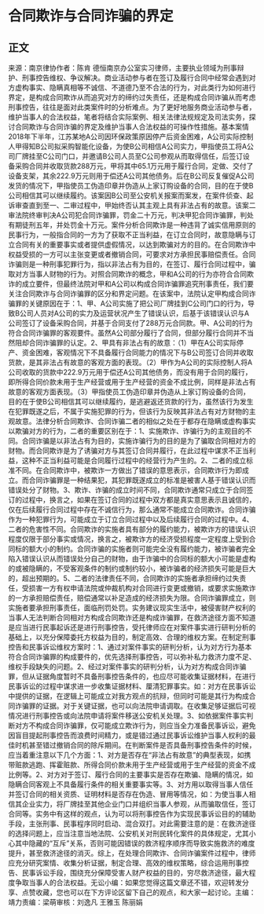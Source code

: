 # 合同欺诈与合同诈骗的界定
## 正文
来源：南京律协作者：陈肯 德恒南京办公室实习律师，主要执业领域为刑事辩护、刑事控告维权、争议解决。商业活动参与者在签订及履行合同中经常会遇到对方虚构事实、隐瞒真相等不诚信、不道德乃至不合法的行为，对此类行为如何进行界定，是构成合同欺诈从而追究对方的缔约过失责任，还是构成合同诈骗从而考虑刑事控告，往往是面对此类案件时的分析难点。为了更好地服务商业活动参与者，维护当事人的合法权益，笔者将结合实际案例、相关法律法规规定及司法实务，探讨合同欺诈与合同诈骗的界定及维护当事人合法权益的可操作性措施。基本案情2018年下半年，江苏某地A公司因环保政策原因停产后资金困难，A公司实际控制人甲得知B公司拟采购智能化设备，为使B公司相信A公司实力，甲指使员工将A公司厂牌挂至C公司门口，并邀请B公司人员至C公司参观从而取得信任，后签订设备采购合同并收取货款288万元，甲将其中65.1万元用于履行合同，定做、交付了设备支架，其余222.9万元则用于偿还A公司其他债务。后在B公司反复催促A公司发货的情况下，甲指使员工伪造印章并伪造从上家订购设备的合同，目的在于使B公司相信其可以继续履约。该案因B公司至公安机关报案而案发，在案件侦查、起诉审查直到至一、二审过程中，甲始终否认其主观上具有非法占有的故意。该案二审法院终审判决A公司犯合同诈骗罪，罚金二十万元，判决甲犯合同诈骗罪，判处有期徒刑五年，并处罚金十万元。案件分析合同欺诈是一种违背了诚实信用原则的民事行为，一般指合同的一方为了获取不正当利益，在订立合同时，故意隐瞒与订立合同有关的重要事实或者提供虚假情况，以达到欺骗对方的目的。在合同欺诈中权益受损的一方可以主张变更或者撤销合同，可要求对方承担民事赔偿责任。合同诈骗则是一种刑事犯罪行为，指以非法占有为目的，在签订、履行合同过程中，骗取对方当事人财物的行为。对照合同欺诈的概念，甲和A公司的行为亦符合合同欺诈的成立要件，但最终法院对甲和A公司以构成合同诈骗罪追究刑事责任，我们要关注合同欺诈与合同诈骗罪的区分和界定问题。在该案中，法院认定甲构成合同诈骗罪的关键原因在于：1、甲、A公司实施了把公司厂牌挂到C公司门口的行为，导致B公司人员对A公司的实力及运营状况产生了错误认识，后基于该错误认识与A公司签订了设备采购合同，并基于合同支付了288万元合同款。甲、A公司的行为符合合同诈骗罪的客观要件。虽然A公司部分履行了合同，但部分履行合同并不当然阻却合同诈骗罪的认定。2、甲具有非法占有的故意：（1）甲在A公司实际停产、资金困难，客观情况下不具备履行合同能力的情况下与B公司签订合同并收取货款，是其非法占有故意的客观方面的表现。（2）甲作为A公司的实际控制人将A公司收取的货款中222.9万元用于偿还A公司其他债务，而没有用于合同的履行，即所得合同价款未用于生产经营或用于生产经营的资金不成比例，同样是非法占有故意的客观方面表现。（3）甲指使员工伪造印章并伪造从上家订购设备的合同，目的在于使B公司相信其可以继续履约，是逃避返还货款的行为，虽然该行为发生在犯罪既遂之后，不属于实施犯罪的行为，但该行为反映其非法占有对方财物的主观故意。法律分析合同欺诈、合同诈骗二者的相似之处在于都存在隐瞒或虚构事实以欺骗对方的行为，二者的重要区别在于：1、实施欺诈、诈骗行为的主观目的不同。合同诈骗是以非法占有为目的，实施诈骗行为的目的是为了骗取合同相对方的财物。而合同欺诈是为了诱骗对方与其签订合同并履行，在此过程中谋求不正当利益，这种不正当利益可能是合同履行过程中的经营行为产生的。2、二者的成立标准不同。在合同欺诈中，被欺诈一方做出了错误的意思表示，合同欺诈行为即成立。而合同诈骗罪是一种结果犯，其犯罪既遂成立的标准是被害人基于错误认识而错误处分了财物。3、欺诈、诈骗的成立时间不同，合同欺诈通常只成立于合同签订的过程中，换言之，如果在签订合同的过程中双方都是真实意思表示且诚信的，仅在后续履行合同过程中存在不诚信行为，那么通常不能成立合同欺诈。合同诈骗作为一种犯罪行为，可能成立于订立合同过程中以及后续履行合同的过程中。4、二者的危害性不同。合同欺诈的实施者具有部分的履约能力，被欺诈方的错误认识程度仅限于部分事实或情况，换言之，被欺诈方的经济受损程度一定程度上受到合同标的额大小的制约。合同诈骗的实施者则可能完全没有履约能力，被诈骗者完全陷入错误认识从而错误处分自己的财物，由于诈骗中的合同标的额大小可能是虚构的或被隐瞒的，不受客观条件的制约或制约较小，被诈骗者的经济损失可能是巨大的，超出预期的。5、二者的法律责任不同，合同欺诈的实施者承担缔约过失责任，受损害一方有权申请法院或仲裁机构对合同进行变更或撤销，或要求实施欺诈的一方承担赔偿责任，赔偿通常以补足造成的经济损失为限。合同诈骗罪成立，则实施者要承担刑事责任，面临刑罚处罚。实务建议现实生活中，被侵害财产权利的当事人无法判断合同相对方构成合同欺诈还是构成诈骗罪，在救济途径方面不知道是应当进行民事起诉还是进行刑事控告，受托律师应在对案件事实进行研判分析的基础上，以充分保障委托方权益为目的，制定高效、合理的维权方案。在制定刑事控告和民事诉讼维权方案时：1、通过对案件事实的研判分析，认为对方行为基本符合合同诈骗罪的构成要件的，优先选择刑事控告，可以弥补私力救济力度不足、维权手段缺失的问题。2、经过对案件事实的研判分析，认为对方构成合同诈骗罪，但从证据角度暂时不具备刑事控告条件的，也应尽可能收集证据材料，在进行民事诉讼的过程中谋求进一步收集证据材料、厘清犯罪事实。如：对方在民事诉讼中提供的证据，在逻辑上可能成立对我方观点的抗辩，但同时可能是其行为构成合同诈骗罪的证据。对于关键证据，也可以向法院申请调取。在收集足够证据后可视情况进行刑事控告或向法院申请将案件移送公安机关处理。3、如依据案件事实判断对方不构成合同诈骗罪，仅可能成立欺诈行为，则应当全力准备民事诉讼，避免因盲目提起刑事控告而浪费时间精力，或是错过通过民事诉讼维护当事人权利的最佳时机甚至错过撤销合同的除斥期间。在判断案件是否具备刑事控告条件的时候，应当着重注意以下几个方面：1、对方是否存在“非法占有故意”的典型表现，如携带赃款逃跑、挥霍赃款、所得合同价款未用于生产经营或用于生产经营的资金不成比例等。2、对方对于签订、履行合同的主要事实是否存在欺骗、隐瞒的情况，如隐瞒合同客观上不具备履行条件的相关重要事实等。3、对方用以取得当事人信任并签订合同的相关资质、证明材料是否存在伪造、冒用等情况，如：为使当事人相信其企业实力，将厂牌挂至其他企业门口并组织当事人参观，从而骗取信任，签订合同等。实务中有这样的观点，认为可以将刑事控告作为实现民事诉讼目的的辅助手段，主张刑事、民事程序同时启动、混合双打。对此需要注意的是：在救济途径的选择问题上，应当注意当地法院、公安机关对刑民转化案件的具体规定，尤其小心其中隐藏的“互斥”关系，否则可能因错误的救济程序顺序而导致实施救济的难度提升，甚至救济途径的消灭。综上，在处理合同欺诈、合同诈骗案件过程中，律师应充分研究案情、收集分析证据，制定合理、高效的维权策略，综合运用刑事控告、民事诉讼手段，围绕充分保障受害人财产权益的目的，穷尽救济途径，最大程度争取当事人的合法权益。无讼小编：如果您觉得这篇文章还不错，欢迎转发分享、点赞收藏，您也可以在下方评论区留下自己的观点，和大家一起讨论。主编：靖力责编：梁萌审核：刘逸凡 王雅玉 陈丽娟